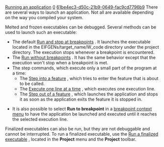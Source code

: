 [[Property:title|Running an application]]
[[Property:weight|0]]
[[Property:uuid|61be4ec3-d50c-21b9-0649-fac9cd7796b9]]
There are several ways to launch an application. Not all are available depending on the way you compiled your system.

Melted and frozen executables can be debugged. Several methods can be used to launch such an executable:
* The default [[Run and stop at breakpoints]] . It launches the executable located in the EIFGENs/target_name/W_code directory under the project directory. The execution stops whenever a breakpoint is encountered. 
* The [[Run without breakpoints]] . It has the same behavior except that the execution won't stop when a breakpoint is met. 
* The step commands, which execute only a small part of the program at a time: 
** The [[Step into a feature]] , which tries to enter the feature that is about to be called. 
** The [[Execute one line at a time]] , which executes one execution line. 
** The [[Step out of a feature]] , which launches the application and stops it as soon as the application exits the feature it is stopped in. 


{{tip| '''Tip''': All the above commands can be accessed either in the '''Project''' toolbar or in the '''Debug''' menu. <br/>
They can be used either to launch the program or to resume its execution after it has been paused. }}
* It is also possible to select '''Run to breakpoint''' in a [[Breakpoint editing|breakpoint context menu]]  to have the application be launched and executed until it reaches the selected execution line. 

Finalized executables can also be run, but they are not debuggable and cannot be interrupted. To run a finalized executable, use the [[Run a finalized executable]] , located in the '''Project''' menu and the '''Project''' toolbar. 

{{seealso| '''See Also''' <br/>
[[Generating executables|Compiling an executable]]  <br/>
[[Using breakpoints|Using breakpoints]]  <br/>
[[Interrupting an application|Interrupting an application]]  }}




